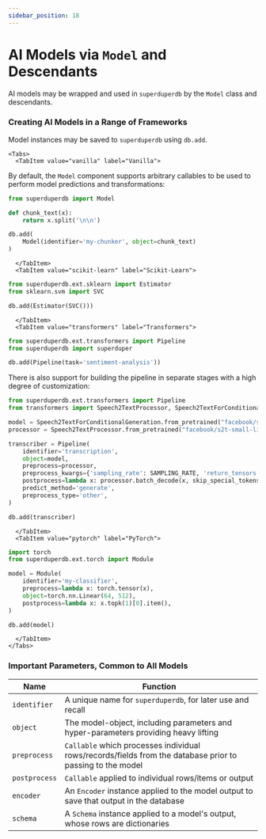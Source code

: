 ```yaml
---
sidebar_position: 18
---
```


# AI Models via `Model` and Descendants

AI models may be wrapped and used in `superduperdb` by the `Model` class and descendants.


### Creating AI Models in a Range of Frameworks

Model instances may be saved to `superduperdb` using `db.add`.

```mdx
<Tabs>
  <TabItem value="vanilla" label="Vanilla">
```

By default, the `Model` component supports arbitrary callables to be used to perform model predictions and transformations:

```python
from superduperdb import Model

def chunk_text(x):
    return x.split('\n\n')

db.add(
    Model(identifier='my-chunker', object=chunk_text)
)
```

```mdx
  </TabItem>
  <TabItem value="scikit-learn" label="Scikit-Learn">
```

```python
from superduperdb.ext.sklearn import Estimator
from sklearn.svm import SVC

db.add(Estimator(SVC()))
```

```mdx
  </TabItem>
  <TabItem value="transformers" label="Transformers">
```

```python
from superduperdb.ext.transformers import Pipeline
from superduperdb import superduper

db.add(Pipeline(task='sentiment-analysis'))
```

There is also support for building the pipeline in separate stages with a high degree of customization:

```python
from superduperdb.ext.transformers import Pipeline
from transformers import Speech2TextProcessor, Speech2TextForConditionalGeneration

model = Speech2TextForConditionalGeneration.from_pretrained("facebook/s2t-small-librispeech-asr")
processor = Speech2TextProcessor.from_pretrained("facebook/s2t-small-librispeech-asr")

transcriber = Pipeline(
    identifier='transcription',
    object=model,
    preprocess=processor,
    preprocess_kwargs={'sampling_rate': SAMPLING_RATE, 'return_tensors': 'pt', 'padding': True}, # Please replace the placeholder `SAMPLING_RATE` with the appropriate value in your context.
    postprocess=lambda x: processor.batch_decode(x, skip_special_tokens=True),
    predict_method='generate',
    preprocess_type='other',
)

db.add(transcriber)
```

```mdx
  </TabItem>
  <TabItem value="pytorch" label="PyTorch">
```

```python
import torch
from superduperdb.ext.torch import Module

model = Module(
    identifier='my-classifier',
    preprocess=lambda x: torch.tensor(x),
    object=torch.nn.Linear(64, 512),
    postprocess=lambda x: x.topk(1)[0].item(),
)

db.add(model)
```

```mdx
  </TabItem>
</Tabs>
```

### Important Parameters, Common to All Models
  
| Name | Function |
| --- | --- |
| `identifier` | A unique name for `superduperdb`, for later use and recall |
| `object` | The model-object, including parameters and hyper-parameters providing heavy lifting |
| `preprocess` | `Callable` which processes individual rows/records/fields from the database prior to passing to the model |
| `postprocess` | `Callable` applied to individual rows/items or output |
| `encoder` | An `Encoder` instance applied to the model output to save that output in the database |
| `schema` | A `Schema` instance applied to a model's output, whose rows are dictionaries |
```

